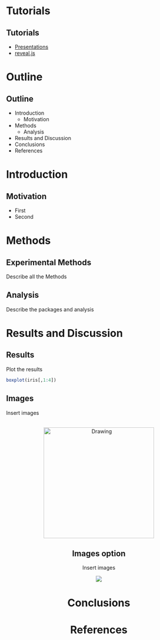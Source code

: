 # Tutorials

## Tutorials

  - [Presentations](https://bookdown.org/yihui/rmarkdown/presentations.html)
  - [reveal.js](https://bookdown.org/yihui/rmarkdown/revealjs.html)

# Outline

## Outline
- Introduction
  - Motivation
- Methods
  - Analysis
- Results and Discussion
- Conclusions
- References

# Introduction

## Motivation

- First
- Second

# Methods

## Experimental Methods

Describe all the Methods

## Analysis

Describe the packages and analysis

# Results and Discussion

## Results

Plot the results

```r
boxplot(iris[,1:4])
```

## Images

Insert images

<br><center><img src="./images/logo.png" align="botton" alt="Drawing" style="width: 300px;"/><center>

## Images option

Insert images

![](./images/logo.png)


# Conclusions


# References 
